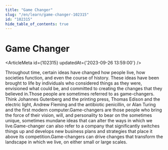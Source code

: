 ```yaml
---
title: "Game Changer"
slug: "/en/learn/game-changer-102315"
id: "102315"
hide_table_of_contents: true
---
```



# Game Changer

<ArticleMeta id={102315} updatedAt={'2023-09-26 13:59:00'} />
<div className='border-solid border-b border-t-0 my-4 border-[var(--ifm-color-gray-300)]' />

Throughout time, certain ideas have changed how people live, how societies function, and even the course of history. These ideas have been brought to life by individuals who considered things as they were, envisioned what could be, and committed to creating the changes that they believed in.Those people are sometimes referred to as game-changers. Think Johannes Gutenberg and the printing press, Thomas Edison and the electric light, Andrew Fleming and the antibiotic penicillin, or Alan Turing and the first modern computer.Game-changers are those people who bring the force of their vision, will, and personality to bear on the sometimes unique, sometimes mundane ideas that can alter the ways in which we live.Game-changer can also refer to a company that significantly switches things up and develops new business plans and strategies that place it above its competition.Game-changers can drive changes that transform the landscape in which we live, on either small or large scales.
